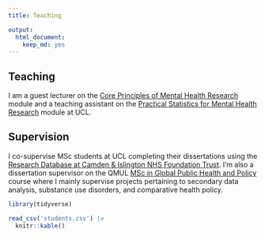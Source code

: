 ```yaml
---
title: Teaching

output:
  html_document:
    keep_md: yes
---
```

## Teaching
I am a guest lecturer on the [Core Principles of Mental Health Research](https://www.ucl.ac.uk/module-catalogue/modules/core-principles-of-mental-health-research-PSBS0002) module and a teaching assistant on the [Practical Statistics for Mental Health Research](https://www.ucl.ac.uk/module-catalogue/modules/practical-statistics-for-mental-health-research/PSBS0008) module at UCL. 


## Supervision
I co-supervise MSc students at UCL completing their dissertations using the [Research Database at Camden & Islington NHS Foundation Trust](https://www.candi.nhs.uk/health-professionals/research/ci-research-database). I'm also a dissertation supervisor on the QMUL [MSc in Global Public Health and Policy](https://www.qmul.ac.uk/postgraduate/taught/coursefinder/courses/global-public-health-and-policy-msc) course where I mainly supervise projects pertaining to secondary data analysis, substance use disorders, and comparative health policy.  

```r
library(tidyverse)

read_csv('students.csv') |> 
  knitr::kable()
```
